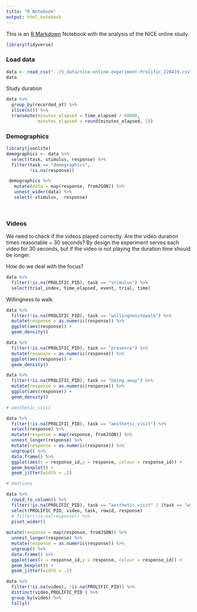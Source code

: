 ```yaml
---
title: "R Notebook"
output: html_notebook
---
```


This is an [R Markdown](http://rmarkdown.rstudio.com) Notebook with the analysis of the NICE online study.

```r
library(tidyverse)

```

### Load data

```r
data <- read_csv("../5_data/nice-online-experiment-Prolific_220419.csv")
data
```

Study duration

```r
data %>% 
  group_by(recorded_at) %>% 
  slice(n()) %>% 
  transmute(minutes_elapsed = time_elapsed / 60000, 
            minutes_elapsed = round(minutes_elapsed, 1))
```

### Demographics 

```r
library(jsonlite)
demographics <- data %>% 
  select(task, stimulus, response) %>% 
  filter(task == "demographics",
         !is.na(response))

 demographics %>% 
   mutate(data = map(response, fromJSON)) %>% 
   unnest_wider(data) %>% 
   select(-stimulus, -response)
 
   
```

### Videos

We need to check if the videos played correctly. Are the video duration times reasonable \~ 30 seconds? By design the experiment serves each video for 30 seconds, but if the video is not playing the duration time should be longer.

How do we deal with the focus?

```r
data %>% 
  filter(!is.na(PROLIFIC_PID), task == "stimulus") %>% 
  select(trial_index, time_elapsed, event, trial, time)
```

Willingness to walk

```r
data %>% 
  filter(!is.na(PROLIFIC_PID), task == "willingnesstowalk") %>% 
  mutate(response = as.numeric(response)) %>% 
  ggplot(aes(response)) +
  geom_density()
```

```r
data %>% 
  filter(!is.na(PROLIFIC_PID), task == "presence") %>% 
  mutate(response = as.numeric(response)) %>% 
  ggplot(aes(response)) +
  geom_density()
```

```r
data %>% 
  filter(!is.na(PROLIFIC_PID), task == "being_away") %>% 
  mutate(response = as.numeric(response)) %>% 
  ggplot(aes(response)) +
  geom_density()
```

```r
# aesthetic_visit

data %>% 
  filter(!is.na(PROLIFIC_PID), task == "aesthetic_visit") %>% 
  select(response) %>% 
  mutate(response = map(response, fromJSON)) %>%
  unnest_longer(response) %>% 
  mutate(response = as.numeric(response)) %>% 
  ungroup() %>% 
  data.frame() %>% 
  ggplot(aes(x = response_id,y = response, colour = response_id)) +
  geom_boxplot() +
  geom_jitter(width = .2)

```

```r
# emotions
```

```r
data %>% 
  rowid_to_column() %>% 
  filter(!is.na(PROLIFIC_PID), task == "aesthetic_visit" | (task == "willingnesstowalk" & stimulus == "Would you like to walk on this place?<p>") ) %>% 
  select(PROLIFIC_PID, video, task, rowid, response) 
  # filter(!is.na(response)) %>% 
  pivot_wider()
  
mutate(response = map(response, fromJSON)) %>%
  unnest_longer(response) %>% 
  mutate(response = as.numeric(response)) %>% 
  ungroup() %>% 
  data.frame() %>% 
  ggplot(aes(x = response_id,y = response, colour = response_id)) +
  geom_boxplot() +
  geom_jitter(width = .2)
```
```r

data %>% 
  filter(!is.na(video), !is.na(PROLIFIC_PID)) %>% 
  distinct(video,PROLIFIC_PID ) %>% 
  group_by(video) %>% 
  tally()

```

